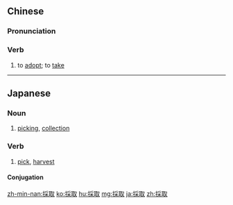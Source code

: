 {{also|采取}}
==Chinese==
{{zh-forms|s=采取}}

===Pronunciation===
{{zh-pron
|m=cǎiqǔ
|c=coi2 ceoi2
|h=pfs=chhái-chhí
|mn=chhái-chhú
|ma=Zh-caiqu.ogg
|cat=v
}}

===Verb===
{{zh-verb}}

# to [[adopt]]; to [[take]] {{gloss|e.g. measures}}
#: {{zh-x|採取 措施|to '''take''' measures}}
#: {{zh-x|採取 行動|to '''take''' action}}

{{zh-cat|Advanced}}

----

==Japanese==
{{ja-kanjitab|さい|しゅ|yomi=on}}

===Noun===
{{ja-noun|さいしゅ}}

# [[picking]], [[collection]]

===Verb===
{{ja-verb-suru|さいしゅ}}

# [[pick]], [[harvest]]

====Conjugation====
{{ja-suru|さいしゅ}}

[[zh-min-nan:採取]]
[[ko:採取]]
[[hu:採取]]
[[mg:採取]]
[[ja:採取]]
[[zh:採取]]